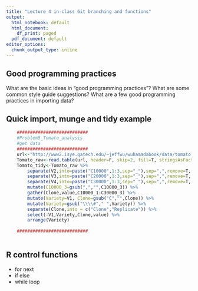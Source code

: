 ```yaml
---
title: "Lecture 4 in-class Git branching and functions"
output:
  html_notebook: default
  html_document:
    df_print: paged
  pdf_document: default
editor_options:
  chunk_output_type: inline
---
```


## Good programming practices 

What are the basic ideas in "good programming practices"?
What are some common style guide suggestions?
What are a few good programming practices in importing data?

## Quick import, munge and tidy example  

```r
    ########################### 
    #Problem5_Tomato_analysis  
    #get data  
    ########################### 
    url<-"http://www2.isye.gatech.edu/~jeffwu/wuhamadabook/data/tomato.dat"
    Tomato_raw<-read.table(url, header=F, skip=2, fill=T, stringsAsFactors = F, comment.char = "")
    Tomato_tidy<-Tomato_raw %>%  
        separate(V2,into=paste("C10000",1:3,sep="_"),sep=",",remove=T, extra="merge") %>%
        separate(V3,into=paste("C20000",1:3,sep="_"),sep=",",remove=T, extra="merge") %>%
        separate(V4,into=paste("C30000",1:3,sep="_"),sep=",",remove=T, extra="merge") %>%
        mutate(C10000_3=gsub(",","",C10000_3)) %>%
        gather(Clone,value,C10000_1:C30000_3) %>%
        mutate(Variety=V1, Clone=gsub("C","",Clone)) %>%
        mutate(Variety=gsub("\\\\#"," ",Variety)) %>%
        separate(Clone,into = c("Clone","Replicate")) %>%
        select(-V1,Variety,Clone,value) %>%
        arrange(Variety) 
        
    ########################### 
    
```

## R control functions
- for next  
- if else 
- while loop 
